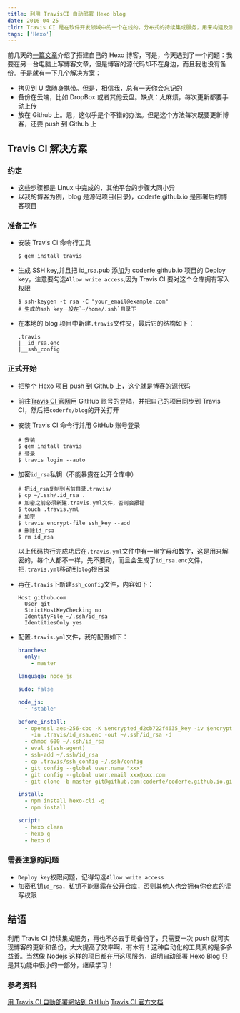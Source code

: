 ```yaml
---
title: 利用 TravisCI 自动部署 Hexo blog
date: 2016-04-25
tldr: Travis CI 是在软件开发领域中的一个在线的，分布式的持续集成服务，用来构建及测试在 GitHub 托管的代码。这个软件的代码同时也是开源的，可以在 GitHub 上下载到，尽管开发者当前并不推荐在闭源项目中单独使用它。
tags: ['Hexo']
---
```


前几天的[一篇文章](http://coderfe.cn/2016/04/07/hexo-github-blog/)介绍了搭建自己的 Hexo 博客，可是，今天遇到了一个问题：我要在另一台电脑上写博客文章，但是博客的源代码却不在身边，而且我也没有备份。于是就有一下几个解决方案：

- 拷贝到 U 盘随身携带。但是，相信我，总有一天你会忘记的
- 备份在云端，比如 DropBox 或者其他云盘。缺点：太麻烦，每次更新都要手动上传
- 放在 Github 上。恩，这似乎是个不错的办法。但是这个方法每次既要更新博客，还要 push 到 Github 上

## Travis CI 解决方案

### 约定

- 这些步骤都是 Linux 中完成的，其他平台的步骤大同小异
- 以我的博客为例，blog 是源码项目(目录)，coderfe.github.io 是部署后的博客项目

### 准备工作

- 安装 Travis Ci 命令行工具

  ```shell
  $ gem install travis
  ```

- 生成 SSH key,并且把 id_rsa.pub 添加为 coderfe.github.io 项目的 Deploy key，注意要勾选`Allow write access`,因为 Travis CI 要对这个仓库拥有写入权限

  ```shell
  $ ssh-keygen -t rsa -C "your_email@example.com"
  # 生成的ssh key一般在`~/home/.ssh`目录下
  ```

- 在本地的 blog 项目中新建`.travis`文件夹，最后它的结构如下：
  ```shell
  .travis
  |__id_rsa.enc
  |__ssh_config
  ```

### 正式开始

- 把整个 Hexo 项目 push 到 Github 上，这个就是博客的源代码
- 前往[Travis CI 官网](https://travis-ci.org/)用 GitHub 账号的登陆，并把自己的项目同步到 Travis CI，然后把`coderfe/blog`的开关打开
- 安装 Travis CI 命令行并用 GitHub 账号登录

  ```shell
  # 安装
  $ gem install travis
  # 登录
  $ travis login --auto
  ```

- 加密`id_rsa`私钥（不能暴露在公开仓库中）

  ```shell
  # 把id_rsa复制到当前目录.travis/
  $ cp ~/.ssh/.id_rsa .
  # 加密之前必须新建.travis.yml文件，否则会报错
  $ touch .travis.yml
  # 加密
  $ travis encrypt-file ssh_key --add
  # 删除id_rsa
  $ rm id_rsa
  ```

  以上代码执行完成功后在`.travis.yml`文件中有一串字母和数字，这是用来解密的，每个人都不一样，先不要动，而且会生成了`id_rsa.enc`文件，把`.travis.yml`移动到`blog`根目录

- 再在`.travis`下新建`ssh_config`文件，内容如下：

  ```
  Host github.com
    User git
    StrictHostKeyChecking no
    IdentityFile ~/.ssh/id_rsa
    IdentitiesOnly yes
  ```

- 配置`.travis.yml`文件，我的配置如下：

  ```yaml
  branches:
    only:
      - master

  language: node_js

  sudo: false

  node_js:
    - 'stable'

  before_install:
    - openssl aes-256-cbc -K $encrypted_d2cb722f4635_key -iv $encrypted_d2cb722f4635_iv
      -in .travis/id_rsa.enc -out ~/.ssh/id_rsa -d
    - chmod 600 ~/.ssh/id_rsa
    - eval $(ssh-agent)
    - ssh-add ~/.ssh/id_rsa
    - cp .travis/ssh_config ~/.ssh/config
    - git config --global user.name "xxx"
    - git config --global user.email xxx@xxx.com
    - git clone -b master git@github.com:coderfe/coderfe.github.io.git .deploy_git

  install:
    - npm install hexo-cli -g
    - npm install

  script:
    - hexo clean
    - hexo g
    - hexo d
  ```

### 需要注意的问题

- `Deploy key`权限问题，记得勾选`Allow write access`
- 加密私钥`id_rsa`，私钥不能暴露在公开仓库，否则其他人也会拥有你仓库的读写权限

## 结语

利用 Travis CI 持续集成服务，再也不必去手动备份了，只需要一次 push 就可实现博客的更新和备份，大大提高了效率啊，有木有！这种自动化的工具真的是多多益善。当然像 Nodejs 这样的项目都在用这项服务，说明自动部署 Hexo Blog 只是其功能中很小的一部分，继续学习！

### 参考资料

[用 Travis CI 自動部署網站到 GitHub](https://zespia.tw/blog/2015/01/21/continuous-deployment-to-github-with-travis/)
[Travis CI 官方文档](https://docs.travis-ci.com/)
